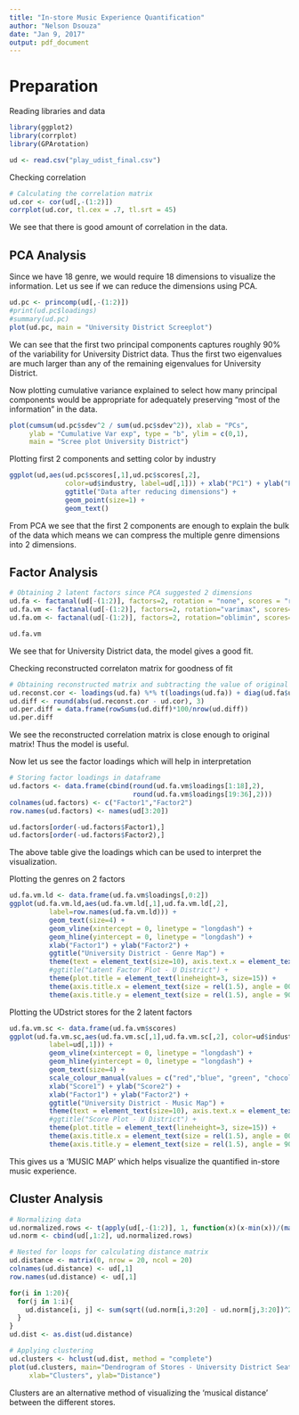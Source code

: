 ---
title: "In-store Music Experience Quantification"
author: "Nelson Dsouza"
date: "Jan 9, 2017"
output: pdf_document
---

# Preparation

Reading libraries and data
```{r, warning=FALSE, message=FALSE}
library(ggplot2)
library(corrplot)
library(GPArotation)

ud <- read.csv("play_udist_final.csv")
```

Checking correlation
```{r}
# Calculating the correlation matrix
ud.cor <- cor(ud[,-(1:2)])
corrplot(ud.cor, tl.cex = .7, tl.srt = 45)
```

We see that there is good amount of correlation in the data.

## PCA Analysis

Since we have 18 genre, we would require 18 dimensions to visualize the information. Let us see if we can reduce the dimensions using PCA.

```{r}
ud.pc <- princomp(ud[,-(1:2)])
#print(ud.pc$loadings)
#summary(ud.pc)
plot(ud.pc, main = "University District Screeplot")
```

We can see that the first two principal components captures roughly 90\% of the variability for University District data. Thus the first two eigenvalues are much larger than any of the remaining eigenvalues for University District.

Now plotting cumulative variance explained to select how many principal components would be appropriate for adequately preserving "most of the information" in the data. 
```{r}
plot(cumsum(ud.pc$sdev^2 / sum(ud.pc$sdev^2)), xlab = "PCs", 
     ylab = "Cumulative Var exp", type = "b", ylim = c(0,1), 
     main = "Scree plot University District")
```

Plotting first 2 components and setting color by industry
```{r}
ggplot(ud,aes(ud.pc$scores[,1],ud.pc$scores[,2],
              color=ud$industry, label=ud[,1])) + xlab("PC1") + ylab("PC2") +
              ggtitle("Data after reducing dimensions") +
              geom_point(size=1) +
              geom_text()
```

From PCA we see that the first 2 components are enough to explain the bulk of the data which means we can compress the multiple genre dimensions into 2 dimensions.

## Factor Analysis

```{r}
# Obtaining 2 latent factors since PCA suggested 2 dimensions
ud.fa <- factanal(ud[-(1:2)], factors=2, rotation = "none", scores = "regression")
ud.fa.vm <- factanal(ud[-(1:2)], factors=2, rotation="varimax", scores="regression")
ud.fa.om <- factanal(ud[-(1:2)], factors=2, rotation="oblimin", scores="regression")

ud.fa.vm
```

We see that for University District data, the model gives a good fit.

Checking reconstructed correlaton matrix for goodness of fit
```{r}
# Obtaining reconstructed matrix and subtracting the value of original matrix
ud.reconst.cor <- loadings(ud.fa) %*% t(loadings(ud.fa)) + diag(ud.fa$uniquenesses)
ud.diff <- round(abs(ud.reconst.cor - ud.cor), 3)
ud.per.diff = data.frame(rowSums(ud.diff)*100/nrow(ud.diff))
ud.per.diff
```

We see the reconstructed correlation matrix is close enough to original matrix! Thus the model is useful.

Now let us see the factor loadings which will help in interpretation
```{r}
# Storing factor loadings in dataframe
ud.factors <- data.frame(cbind(round(ud.fa.vm$loadings[1:18],2),
                               round(ud.fa.vm$loadings[19:36],2)))
colnames(ud.factors) <- c("Factor1","Factor2")
row.names(ud.factors) <- names(ud[3:20])

ud.factors[order(-ud.factors$Factor1),]
ud.factors[order(-ud.factors$Factor2),]
```

The above table give the loadings which can be used to interpret the visualization.

Plotting the genres on 2 factors
```{r}
ud.fa.vm.ld <- data.frame(ud.fa.vm$loadings[,0:2])
ggplot(ud.fa.vm.ld,aes(ud.fa.vm.ld[,1],ud.fa.vm.ld[,2],
          label=row.names(ud.fa.vm.ld))) +
          geom_text(size=4) +
          geom_vline(xintercept = 0, linetype = "longdash") +
          geom_hline(yintercept = 0, linetype = "longdash") + 
          xlab("Factor1") + ylab("Factor2") + 
          ggtitle("University District - Genre Map") +
          theme(text = element_text(size=10), axis.text.x = element_text(hjust=1)) +
          #ggtitle("Latent Factor Plot - U District") +
          theme(plot.title = element_text(lineheight=3, size=15)) +
          theme(axis.title.x = element_text(size = rel(1.5), angle = 00))+
          theme(axis.title.y = element_text(size = rel(1.5), angle = 90))
```

Plotting the UDstrict stores for the 2 latent factors
```{r}
ud.fa.vm.sc <- data.frame(ud.fa.vm$scores)
ggplot(ud.fa.vm.sc,aes(ud.fa.vm.sc[,1],ud.fa.vm.sc[,2], color=ud$industry,
          label=ud[,1])) +
          geom_vline(xintercept = 0, linetype = "longdash") +
          geom_hline(yintercept = 0, linetype = "longdash") +
          geom_text(size=4) +
          scale_colour_manual(values = c("red","blue", "green", "chocolate4", "black")) +
          xlab("Score1") + ylab("Score2") + 
          xlab("Factor1") + ylab("Factor2") + 
          ggtitle("University District - Music Map") +
          theme(text = element_text(size=10), axis.text.x = element_text(hjust=1)) +
          #ggtitle("Score Plot - U District") +
          theme(plot.title = element_text(lineheight=3, size=15)) +
          theme(axis.title.x = element_text(size = rel(1.5), angle = 00))+
          theme(axis.title.y = element_text(size = rel(1.5), angle = 90))
```

This gives us a 'MUSIC MAP' which helps visualize the quantified in-store music experience.

## Cluster Analysis

```{r}
# Normalizing data
ud.normalized.rows <- t(apply(ud[,-(1:2)], 1, function(x)(x-min(x))/(max(x)-min(x))))
ud.norm <- cbind(ud[,1:2], ud.normalized.rows)

# Nested for loops for calculating distance matrix
ud.distance <- matrix(0, nrow = 20, ncol = 20)
colnames(ud.distance) <- ud[,1]
row.names(ud.distance) <- ud[,1]

for(i in 1:20){
  for(j in 1:i){
    ud.distance[i, j] <- sum(sqrt((ud.norm[i,3:20] - ud.norm[j,3:20])^2))
  }
}
ud.dist <- as.dist(ud.distance)

# Applying clustering
ud.clusters <- hclust(ud.dist, method = "complete")
plot(ud.clusters, main="Dendrogram of Stores - University District Seattle",
     xlab="Clusters", ylab="Distance")
```

Clusters are an alternative method of visualizing the 'musical distance' between the different stores.
